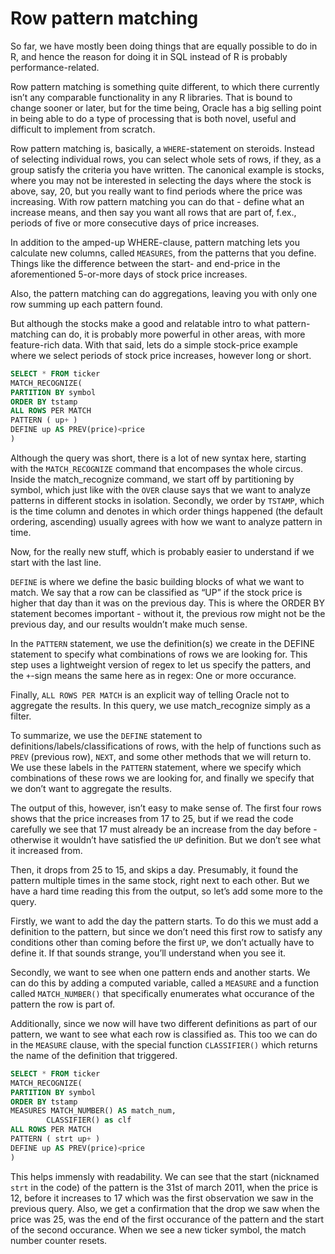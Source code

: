 
# Row pattern matching

So far, we have mostly been doing things that are equally possible to do in R, and hence the reason for doing it in SQL instead of R is probably performance-related.

Row pattern matching is something quite different, to which there currently isn't any comparable functionality in any R libraries. That is bound to change sooner or later, but for the time being, Oracle has a big selling point in being able to do a type of processing that is both novel, useful and difficult to implement from scratch.

Row pattern matching is, basically, a `WHERE`-statement on steroids. Instead of selecting individual rows, you can select whole sets of rows, if they, as a group satisfy the criteria you have written. The canonical example is stocks, where you may not be interested in selecting the days where the stock is above, say, 20, but you really want to find periods where the price was increasing. With row pattern matching you can do that - define what an increase means, and then say you want all rows that are part of, f.ex., periods of five or more consecutive days of price increases.

In addition to the amped-up WHERE-clause, pattern matching lets you calculate new columns, called `MEASURES`, from the patterns that you define. Things like the difference between the start- and end-price in the aforementioned 5-or-more days of stock price increases.

Also, the pattern matching can do aggregations, leaving you with only one row summing up each pattern found.

But although the stocks make a good and relatable intro to what pattern-matching can do, it is probably more powerful in other areas, with more feature-rich data. With that said, lets do a simple stock-price example where we select periods of stock price increases, however long or short.

```sql

SELECT * FROM ticker
MATCH_RECOGNIZE(
PARTITION BY symbol
ORDER BY tstamp
ALL ROWS PER MATCH
PATTERN ( up+ )
DEFINE up AS PREV(price)<price
)

```

Although the query was short, there is a lot of new syntax here, starting with the `MATCH_RECOGNIZE` command that encompases the whole circus. Inside the match_recognize command, we start off by partitioning by symbol, which just like with the `OVER` clause says that we want to analyze patterns in different stocks in isolation. Secondly, we order by `TSTAMP`, which is the time column and denotes in which order things happened (the default ordering, ascending) usually agrees with how we want to analyze pattern in time.

Now, for the really new stuff, which is probably easier to understand if we start with the last line.

`DEFINE` is where we define the basic building blocks of what we want to match. We say that a row can be classified as "UP" if the stock price is higher that day than it was on the previous day. This is where the ORDER BY statement becomes important - without it, the previous row might not be the previous day, and our results wouldn't make much sense.

In the `PATTERN` statement, we use the definition(s) we create in the DEFINE statement to specify what combinations of rows we are looking for. This step uses a lightweight version of regex to let us specify the patters, and the `+`-sign means the same here as in regex: One or more occurance.

Finally, `ALL ROWS PER MATCH` is an explicit way of telling Oracle not to aggregate the results. In this query, we use match_recognize simply as a filter.

To summarize, we use the `DEFINE` statement to definitions/labels/classifications of rows, with the help of functions such as `PREV` (previous row), `NEXT`, and some other methods that we will return to. We use these labels in the `PATTERN` statement, where we specify which combinations of these rows we are looking for, and finally we specify that we don't want to aggregate the results.

The output of this, however, isn't easy to make sense of. The first four rows shows that the price increases from 17 to 25, but if we read the code carefully we see that 17 must already be an increase from the day before - otherwise it wouldn't have satisfied the `UP` definition. But we don't see what it increased from.

Then, it drops from 25 to 15, and skips a day. Presumably, it found the pattern multiple times in the same stock, right next to each other. But we have a hard time reading this from the output, so let's add some more to the query.

Firstly, we want to add the day the pattern starts. To do this we must add a definition to the pattern, but since we don't need this first row to satisfy any conditions other than coming before the first `UP`, we don't actually have to define it. If that sounds strange, you'll understand when you see it.

Secondly, we want to see when one pattern ends and another starts. We can do this by adding a computed variable, called a `MEASURE` and a function called `MATCH_NUMBER()` that specifically enumerates what occurance of the pattern the row is part of.

Additionally, since we now will have two different definitions as part of our pattern, we want to see what each row is classified as. This too we can do in the `MEASURE` clause, with the special function `CLASSIFIER()` which returns the name of the definition that triggered.

```sql
SELECT * FROM ticker
MATCH_RECOGNIZE(
PARTITION BY symbol
ORDER BY tstamp
MEASURES MATCH_NUMBER() AS match_num,
        CLASSIFIER() as clf
ALL ROWS PER MATCH
PATTERN ( strt up+ )
DEFINE up AS PREV(price)<price
)
```

This helps immensly with readability. We can see that the start (nicknamed `strt` in the code) of the pattern is the 31st of march 2011, when the price is 12, before it increases to 17 which was the first observation we saw in the previous query. Also, we get a confirmation that the drop we saw when the price was 25, was the end of the first occurance of the pattern and the start of the second occurance. When we see a new ticker symbol, the match number counter resets.



